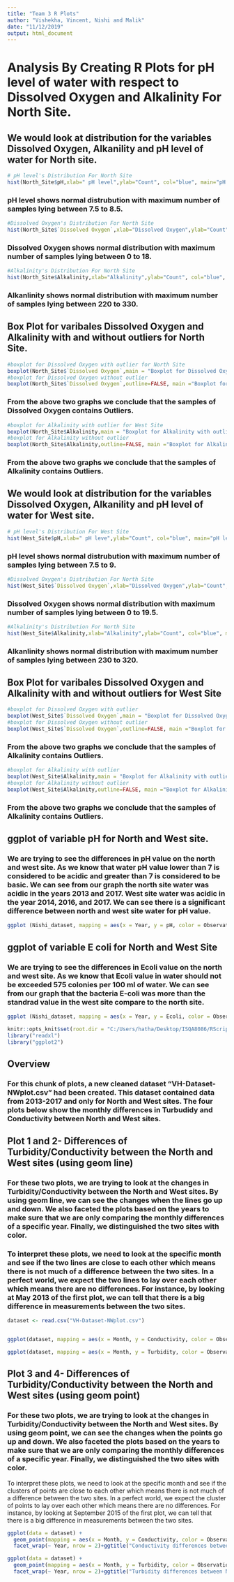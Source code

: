 ```yaml
---
title: "Team 3 R Plots"
author: "Vishekha, Vincent, Nishi and Malik"
date: "11/12/2019"
output: html_document
---
```



# Analysis By Creating R Plots for pH level of water with respect to Dissolved Oxygen and Alkalinity For North Site.

## We would look at distribution for the variables Dissolved Oxygen, Alkanility and pH level of water for North site.

```r
# pH level's Distribution For North Site
hist(North_Site$pH,xlab=" pH level",ylab="Count", col="blue", main="pH level's Distribution For North Site", breaks=20)

```
### pH level shows normal distrubution with maximum number of samples lying between 7.5 to 8.5.


```r
#Dissolved Oxygen's Distribution For North Site
hist(North_Site$`Dissolved Oxygen`,xlab="Dissolved Oxygen",ylab="Count", col="blue", main="Dissolved Oxygen's Distribution For North Site", breaks=20)

```
### Dissolved Oxygen shows normal distribution with maximum number of samples lying between 0 to 18.


```r
#Alkalinity's Distribution For North Site
hist(North_Site$Alkalinity,xlab="Alkalinity",ylab="Count", col="blue", main="Alkalinity's Distribution For North Site", breaks=20)

```
### Alkanlinity shows normal distribution with maximum number of samples lying between 220 to 330.


## Box Plot for varibales Dissolved Oxygen and Alkalinity with and without outliers for North Site.

```r
#boxplot for Dissolved Oxygen with outlier for North Site
boxplot(North_Site$`Dissolved Oxygen`,main = "Boxplot for Dissolved Oxygen With Outlier")
#boxplot for Dissolved Oxygen without outlier
boxplot(North_Site$`Dissolved Oxygen`,outline=FALSE, main ="Boxplot for Dissolved Oxygen Without Outlier")
```
### From the above two graphs we conclude that the samples of Dissolved Oxygen contains Outliers.

```r
#boxplot for Alkalinity with outlier for West Site
boxplot(North_Site$Alkalinity,main = "Boxplot for Alkalinity with outlier")
#boxplot for Alkalinity without outlier
boxplot(North_Site$Alkalinity,outline=FALSE, main ="Boxplot for Alkalinity Without Outlier")
```
### From the above two graphs we conclude that the samples of Alkalinity contains Outliers.


## We would look at distribution for the variables Dissolved Oxygen, Alkanility and pH level of water for West site.

```r
# pH level's Distribution For West Site
hist(West_Site$pH,xlab=" pH leve",ylab="Count", col="blue", main="pH level's Distribution For West Site", breaks=20)

```
### pH level shows normal distrubution with maximum number of samples lying between 7.5 to 9.

```r
#Dissolved Oxygen's Distribution For North Site
hist(West_Site$`Dissolved Oxygen`,xlab="Dissolved Oxygen",ylab="Count", col="blue", main="Dissolved Oxygen's Distribution For West Site", breaks=20)

```
### Dissolved Oxygen shows normal distribution with maximum number of samples lying between 0 to 19.5.


```r
#Alkalinity's Distribution For North Site
hist(West_Site$Alkalinity,xlab="Alkalinity",ylab="Count", col="blue", main="Alkalinity's Distribution For West Site", breaks=20)

```
### Alkanlinity shows normal distribution with maximum number of samples lying between 230 to 320.


## Box Plot for varibales Dissolved Oxygen and Alkalinity with and without outliers for West Site

```r
#boxplot for Dissolved Oxygen with outlier
boxplot(West_Site$`Dissolved Oxygen`,main = "Boxplot for Dissolved Oxygen With Outlier")
#boxplot for Dissolved Oxygen without outlier
boxplot(West_Site$`Dissolved Oxygen`,outline=FALSE, main ="Boxplot for Dissolved Oxygen Without Outlier")
```
### From the above two graphs we conclude that the samples of Alkalinity contains Outliers.

```r
#boxplot for Alkalinity with outlier
boxplot(West_Site$Alkalinity,main = "Boxplot for Alkalinity with outlier")
#boxplot for Alkalinity without outlier
boxplot(West_Site$Alkalinity,outline=FALSE, main ="Boxplot for Alkalinity Without Outlier")
```
### From the above two graphs we conclude that the samples of Alkalinity contains Outliers.


## ggplot of variable pH for North and West site. 
### We are trying to see the differences in pH value on the north and west site. As we know that water pH value lower than 7 is considered to be acidic and greater than 7 is considered to be basic. We can see from our graph the north site water was acidic in the years 2013 and 2017. West site water was acidic in the year 2014, 2016, and 2017. We can see there is a significant difference between north and west site water for pH value.

```r

ggplot (Nishi_dataset, mapping = aes(x = Year, y = pH, color = ObservationSite)) +geom_jitter()+ ggtitle ("pH value in north and west site")

```

## ggplot of variable E coli for North and West Site
### We are trying to see the differences in Ecoli value on the north and west site. As we know that Ecoli value in water should not be exceeded 575 colonies per 100 ml of water. We can see from our graph that the bacteria E-coli was more than the standrad value in the west site compare to the north site.
```r

ggplot (Nishi_dataset, mapping = aes(x = Year, y = Ecoli, color = ObservationSite)) +geom_jitter()+ ggtitle ("Ecoli value in north and west site")

```



```r
knitr::opts_knit$set(root.dir = "C:/Users/hatha/Desktop/ISQA8086/RScripts", echo = TRUE)
library("readxl")
library("ggplot2")
```

## Overview

### For this chunk of plots, a new cleaned dataset "VH-Dataset-NWplot.csv" had been created. This dataset contained data from 2013-2017 and only for North and West sites. The four plots below show the monthly differences in Turbudidy and Conductivity between North and West sites.


## Plot 1 and 2- Differences of Turbidity/Conductivity between the North and West sites (using geom line)

### For these two plots, we are trying to look at the changes in Turbidity/Conductivity between the North and West sites. By using geom line, we can see the changes when the lines go up and down. We also faceted the plots based on the years to make sure that we are only comparing the monthly differences of a specific year. Finally, we distinguished the two sites with color.

### To interpret these plots, we need to look at the specific month and see if the two lines are close to each other which means there is not much of a difference between the two sites. In a perfect world, we expect the two lines to lay over each other which means there are no differences. For instance, by looking at May 2013 of the first plot, we can tell that there is a big difference in measurements between the two sites.

```r
dataset <- read.csv("VH-Dataset-NWplot.csv")


ggplot(dataset, mapping = aes(x = Month, y = Conductivity, color = ObservationSite) ) + geom_line() +facet_wrap(~ Year, nrow = 2) +ggtitle("Conductivity differences between North and West sites") 

ggplot(dataset, mapping = aes(x = Month, y = Turbidity, color = ObservationSite) ) + geom_line() +facet_wrap(~ Year, nrow = 2)+ggtitle("Turbidity differences between North and West sites") 

```

## Plot 3 and 4- Differences of Turbidity/Conductivity between the North and West sites (using geom point)

### For these two plots, we are trying to look at the changes in Turbidity/Conductivity between the North and West sites. By using geom point, we can see the changes when the points go up and down. We also faceted the plots based on the years to make sure that we are only comparing the monthly differences of a specific year. Finally, we distinguished the two sites with color.

To interpret these plots, we need to look at the specific month and see if the clusters of points are close to each other which means there is not much of a difference between the two sites. In a perfect world, we expect the cluster of points to lay over each other which means there are no differences. For instance, by looking at September 2015 of the first plot, we can tell that there is a big difference in measurements between the two sites.

```r
ggplot(data = dataset) + 
  geom_point(mapping = aes(x = Month, y = Conductivity, color = ObservationSite)) + 
  facet_wrap(~ Year, nrow = 2)+ggtitle("Conductivity differences between North and West sites") 

ggplot(data = dataset) + 
  geom_point(mapping = aes(x = Month, y = Turbidity, color = ObservationSite)) + 
  facet_wrap(~ Year, nrow = 2)+ggtitle("Turbidity differences between North and West sites") 
```
